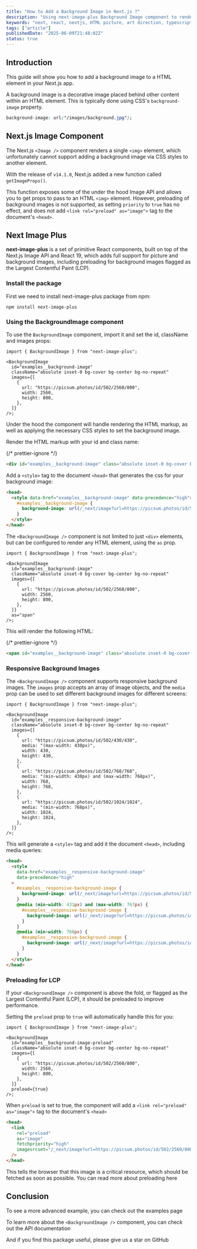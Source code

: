 ```yaml
---
title: "How to Add a Background Image in Next.js ?"
description: "Using next-image-plus Background Image component to render a background image in Next.js"
keywords: "next, react, nextjs, HTML picture, art direction, typescript"
tags: ["article"]
publishedDate: "2025-06-09T21:48:02Z"
status: true
---
```


## Introduction

This guide will show you how to add a background image to a HTML element in your Next.js app.

A background image is a decorative image placed behind other content within an HTML element. This is typically done using CSS's `background-image` property.

```css
background-image: url("/images/background.jpg");
```

## Next.js Image Component

The Next.js `<Image />` component renders a single `<img>` element, which unfortunately cannot support adding a background image via CSS styles to another element.

With the release of `v14.1.0`, Next.js added a new function called `getImageProps()`.

This function exposes some of the under the hood Image API and allows you to get props to pass to an HTML `<img>` element.
However, preloading of background images is not supported, as setting `priority` to `true` has no effect, and does not add `<link rel="preload" as="image">` tag to the document's `<head>`.

## Next Image Plus

**next-image-plus** is a set of primitive React components, built on top of the <Link href="https://nextjs.org/docs/pages/api-reference/components/image">Next.js Image API</Link> and <Link href="https://react.dev/blog/2024/12/05/react-19">React 19</Link>, which adds full support for picture and background images, including preloading for background images flagged as the Largest Contentful Paint (LCP).

### Install the package

First we need to install <Link href="https://www.npmjs.com/package/next-image-plus">next-image-plus</Link> package from npm:

```shell
npm install next-image-plus
```

### Using the BackgroundImage component

To use the `BackgroundImage` component, import it and set the id, className and images props:

```tsx
import { BackgroundImage } from "next-image-plus";

<BackgroundImage
  id="examples__background-image"
  className="absolute inset-0 bg-cover bg-center bg-no-repeat"
  images={[
    {
      url: "https://picsum.photos/id/502/2560/800",
      width: 2560,
      height: 800,
    },
  ]}
/>;
```

Under the hood the component will handle rendering the HTML markup, as well as applying the necessary CSS styles to set the background image.

Render the HTML markup with your id and class name:

{/* prettier-ignore */}
```html
<div id="examples__background-image" class="absolute inset-0 bg-cover bg-center bg-no-repeat"></div>
```

Add a `<style>` tag to the document `<head>` that generates the css for your background image:

```html
<head>
  <style data-href="examples__background-image" data-precedence="high">
    #examples__background-image {
      background-image: url(/_next/image?url=https://picsum.photos/id/502/2560/800&w=3840&q=75);
    }
  </style>
</head>
```

The `<BackgroundImage />` component is not limited to just `<div>` elements, but can be configured to render any HTML element, using the `as` prop.

```tsx
import { BackgroundImage } from "next-image-plus";

<BackgroundImage
  id="examples__background-image"
  className="absolute inset-0 bg-cover bg-center bg-no-repeat"
  images={[
    {
      url: "https://picsum.photos/id/502/2560/800",
      width: 2560,
      height: 800,
    },
  ]}
  as="span"
/>;
```

This will render the following HTML:

{/* prettier-ignore */}
```html
<span id="examples__background-image" class="absolute inset-0 bg-cover bg-center bg-no-repeat"></span>
```

### Responsive Background Images

The `<BackgroundImage />` component supports responsive background images. The `images` prop accepts an array of image objects, and the `media` prop can be used to set different background images for different screens:

```tsx
import { BackgroundImage } from "next-image-plus";

<BackgroundImage
  id="examples__responsive-background-image"
  className="absolute inset-0 bg-cover bg-center bg-no-repeat"
  images={[
    {
      url: "https://picsum.photos/id/502/430/430",
      media: "(max-width: 430px)",
      width: 430,
      height: 430,
    },
    {
      url: "https://picsum.photos/id/502/768/768",
      media: "(min-width: 430px) and (max-width: 768px)",
      width: 768,
      height: 768,
    },
    {
      url: "https://picsum.photos/id/502/1024/1024",
      media: "(min-width: 768px)",
      width: 1024,
      height: 1024,
    },
  ]}
/>;
```

This will generate a `<style>` tag and add it the document `<head>`, including media queries:

```html
<head>
  <style
    data-href="examples__responsive-background-image"
    data-precedence="high"
  >
    #examples__responsive-background-image {
      background-image: url(/_next/image?url=https://picsum.photos/id/502/430/430&w=860&q=75);
    }
    @media (min-width: 431px) and (max-width: 767px) {
      #examples__responsive-background-image {
        background-image: url(/_next/image?url=https://picsum.photos/id/502/768/768&w=1920&q=75);
      }
    }
    @media (min-width: 768px) {
      #examples__responsive-background-image {
        background-image: url(/_next/image?url=https://picsum.photos/id/502/1024/1024&w=2048&q=75);
      }
    }
  </style>
</head>
```

### Preloading for LCP

If your `<BackgroundImage />` component is above the fold, or flagged as the Largest Contentful Paint (LCP), it should be preloaded to improve performance.

Setting the `preload` prop to `true` will automatically handle this for you:

```tsx
import { BackgroundImage } from "next-image-plus";

<BackgroundImage
  id="examples__background-image-preload"
  className="absolute inset-0 bg-cover bg-center bg-no-repeat"
  images={[
    {
      url: "https://picsum.photos/id/502/2560/800",
      width: 2560,
      height: 800,
    },
  ]}
  preload={true}
/>;
```

When `preload` is set to true, the component will add a `<link rel="preload" as="image">` tag to the document's `<head>`

```html
<head>
  <link
    rel="preload"
    as="image"
    fetchpriority="high"
    imagesrcset="/_next/image?url=https://picsum.photos/id/502/2560/800&w=3840&q=75 1x"
  />
</head>
```

This tells the browser that this image is a critical resource, which should be fetched as soon as possible. You can read more about preloading <Link href="https://web.dev/articles/preload-responsive-images#preload">here</Link>

## Conclusion

To see a more advanced example, you can check out the <Link href="/examples/background-image">examples page</Link>

To learn more about the `<BackgroundImage />` component, you can check out the <Link href="/docs/background-image">API documentation</Link>

And if you find this package useful, please give us a star on <Link href="https://github.com/wluisi/next-image-plus">GitHub</Link>

